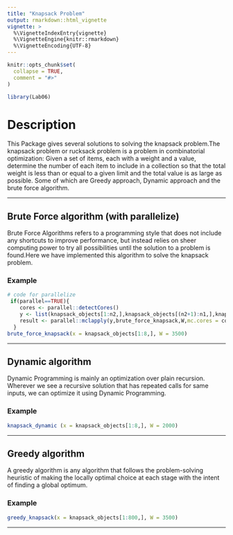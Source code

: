 ```yaml
---
title: "Knapsack Problem"
output: rmarkdown::html_vignette
vignette: >
  %\VignetteIndexEntry{vignette}
  %\VignetteEngine{knitr::rmarkdown}
  %\VignetteEncoding{UTF-8}
---
```


```r
knitr::opts_chunk$set(
  collapse = TRUE,
  comment = "#>"
)
```

```r
library(Lab06)
```
# Description
This Package gives several solutions to solving the knapsack problem.The knapsack problem or rucksack problem is a problem in combinatorial optimization: Given a set of items, each with a weight and a value, determine the number of each item to include in a collection so that the total weight is less than or equal to a given limit and the total value is as large as possible. 
Some of which are Greedy approach, Dynamic approach and the brute force algorithm.

-----

## Brute Force algorithm (with parallelize)
Brute Force Algorithms refers to a programming style that does not include any shortcuts to improve performance, but instead relies on sheer computing power to try all possibilities until the solution to a problem is found.Here we have implemented this algorithm to solve the knapsack problem.


### Example

```r
# code for parallelize
 if(parallel==TRUE){
    cores <- parallel::detectCores()
    y <- list(knapsack_objects[1:n2,],knapsack_objects[(n2+1):n1,],knapsack_objects[(n1+1):n3,],knapsack_objects[(n3+1):n,])
    result <- parallel::mclapply(y,brute_force_knapsack,W,mc.cores = cores)
  }
brute_force_knapsack(x = knapsack_objects[1:8,], W = 3500)
```

----

## Dynamic algorithm
Dynamic Programming is mainly an optimization over plain recursion. Wherever we see a recursive solution that has repeated calls for same inputs, we can optimize it using Dynamic Programming.

### Example

```r
knapsack_dynamic (x = knapsack_objects[1:8,], W = 2000)
```
----

## Greedy algorithm
A greedy algorithm is any algorithm that follows the problem-solving heuristic of making the locally optimal choice at each stage with the intent of finding a global optimum.

### Example
```r
greedy_knapsack(x = knapsack_objects[1:800,], W = 3500)
```
-----
